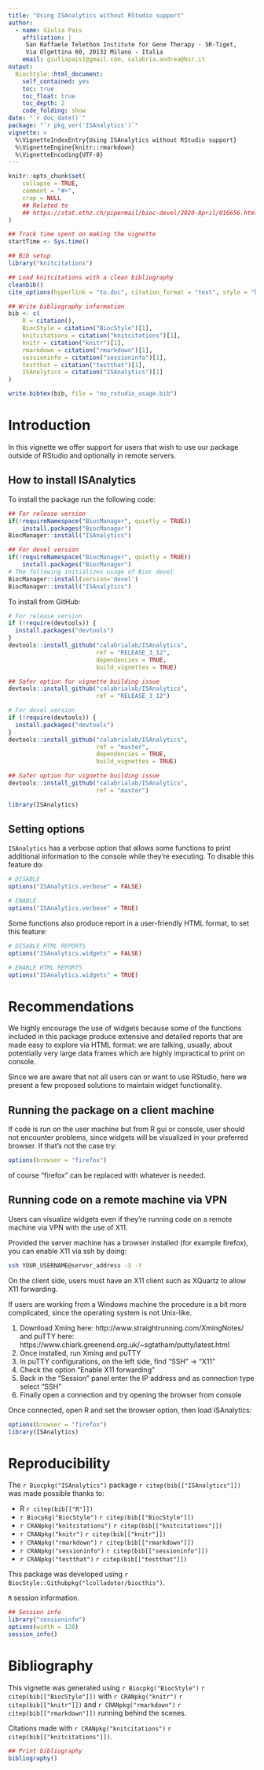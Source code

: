 ```yaml
---
title: "Using ISAnalytics without RStudio support"
author: 
  - name: Giulia Pais
    affiliation: | 
     San Raffaele Telethon Institute for Gene Therapy - SR-Tiget, 
     Via Olgettina 60, 20132 Milano - Italia
    email: giuliapais1@gmail.com, calabria.andrea@hsr.it
output: 
  BiocStyle::html_document:
    self_contained: yes
    toc: true
    toc_float: true
    toc_depth: 2
    code_folding: show
date: "`r doc_date()`"
package: "`r pkg_ver('ISAnalytics')`"
vignette: >
  %\VignetteIndexEntry{Using ISAnalytics without RStudio support}
  %\VignetteEngine{knitr::rmarkdown}
  %\VignetteEncoding{UTF-8}  
---
```


```r
knitr::opts_chunk$set(
    collapse = TRUE,
    comment = "#>",
    crop = NULL 
    ## Related to 
    ## https://stat.ethz.ch/pipermail/bioc-devel/2020-April/016656.html
)
```


```r
## Track time spent on making the vignette
startTime <- Sys.time()

## Bib setup
library("knitcitations")

## Load knitcitations with a clean bibliography
cleanbib()
cite_options(hyperlink = "to.doc", citation_format = "text", style = "html")

## Write bibliography information
bib <- c(
    R = citation(),
    BiocStyle = citation("BiocStyle")[1],
    knitcitations = citation("knitcitations")[1],
    knitr = citation("knitr")[1],
    rmarkdown = citation("rmarkdown")[1],
    sessioninfo = citation("sessioninfo")[1],
    testthat = citation("testthat")[1],
    ISAnalytics = citation("ISAnalytics")[1]
)

write.bibtex(bib, file = "no_rstudio_usage.bib")
```


# Introduction

In this vignette we offer support for users that wish to use our package 
outside of RStudio and optionally in remote servers.

## How to install ISAnalytics

To install the package run the following code:

```r
## For release version
if(!requireNamespace("BiocManager", quietly = TRUE))
    install.packages("BiocManager")
BiocManager::install("ISAnalytics")

## For devel version
if(!requireNamespace("BiocManager", quietly = TRUE))
    install.packages("BiocManager")
# The following initializes usage of Bioc devel
BiocManager::install(version='devel')
BiocManager::install("ISAnalytics")
```

To install from GitHub:

```r
# For release version
if (!require(devtools)) {
  install.packages("devtools")
}
devtools::install_github("calabrialab/ISAnalytics",
                         ref = "RELEASE_3_12",
                         dependencies = TRUE,
                         build_vignettes = TRUE)

## Safer option for vignette building issue
devtools::install_github("calabrialab/ISAnalytics",
                         ref = "RELEASE_3_12")

# For devel version
if (!require(devtools)) {
  install.packages("devtools")
}
devtools::install_github("calabrialab/ISAnalytics",
                         ref = "master",
                         dependencies = TRUE,
                         build_vignettes = TRUE)

## Safer option for vignette building issue
devtools::install_github("calabrialab/ISAnalytics",
                         ref = "master")
```
```r
library(ISAnalytics)
```

## Setting options

`ISAnalytics` has a verbose option that allows some functions to print 
additional information to the console while they're executing. 
To disable this feature do:

```r
# DISABLE
options("ISAnalytics.verbose" = FALSE)

# ENABLE
options("ISAnalytics.verbose" = TRUE)

```

Some functions also produce report in a user-friendly HTML format, 
to set this feature:

```r
# DISABLE HTML REPORTS
options("ISAnalytics.widgets" = FALSE)

# ENABLE HTML REPORTS
options("ISAnalytics.widgets" = TRUE)
```

# Recommendations

We highly encourage the use of widgets because some of the functions included 
in this package produce extensive and detailed reports that are made easy
to explore via HTML format: we are talking, usually, about potentially very 
large data frames which are highly impractical to print on console.

Since we are aware that not all users can or want to use RStudio, here we 
present a few proposed solutions to maintain widget functionality.

## Running the package on a client machine

If code is run on the user machine but from R gui or console, user should not
encounter problems, since widgets will be visualized in your preferred 
browser. If that's not the case try:

```r
options(browser = "firefox")
```

of course "firefox" can be replaced with whatever is needed.

## Running code on a remote machine via VPN

Users can visualize widgets even if they're running code on a remote machine 
via VPN with the use of X11.

Provided the server machine has a browser installed (for example firefox), 
you can enable X11 via ssh by doing:

```bash
ssh YOUR_USERNAME@server_address -X -Y
```

On the client side, users must have an X11 client such as XQuartz to allow X11
forwarding.

If users are working from a Windows machine the procedure is a bit more 
complicated, since the operating system is not Unix-like.

1. Download Xming here: http://www.straightrunning.com/XmingNotes/ and 
puTTY here: https://www.chiark.greenend.org.uk/~sgtatham/putty/latest.html
2. Once installed, run Xming and puTTY
3. In puTTY configurations, on the left side, find "SSH" -> "X11"
4. Check the option "Enable X11 forwarding"
5. Back in the "Session" panel enter the IP address and as connection type 
select "SSH"
6. Finally open a connection and try opening the browser from console

Once connected, open R and set the browser option, then load ISAnalytics:

```r
options(browser = "firefox")
library(ISAnalytics)
```

# Reproducibility

The `r Biocpkg("ISAnalytics")` package `r citep(bib[["ISAnalytics"]])` was made possible thanks to:

* R `r citep(bib[["R"]])`
* `r Biocpkg("BiocStyle")` `r citep(bib[["BiocStyle"]])`
* `r CRANpkg("knitcitations")` `r citep(bib[["knitcitations"]])`
* `r CRANpkg("knitr")` `r citep(bib[["knitr"]])`
* `r CRANpkg("rmarkdown")` `r citep(bib[["rmarkdown"]])`
* `r CRANpkg("sessioninfo")` `r citep(bib[["sessioninfo"]])`
* `r CRANpkg("testthat")` `r citep(bib[["testthat"]])`

This package was developed using `r BiocStyle::Githubpkg("lcolladotor/biocthis")`.

`R` session information.

```r
## Session info
library("sessioninfo")
options(width = 120)
session_info()
```



# Bibliography

This vignette was generated using `r Biocpkg("BiocStyle")` `r citep(bib[["BiocStyle"]])`
with `r CRANpkg("knitr")` `r citep(bib[["knitr"]])` and `r CRANpkg("rmarkdown")` `r citep(bib[["rmarkdown"]])` running behind the scenes.

Citations made with `r CRANpkg("knitcitations")` `r citep(bib[["knitcitations"]])`.

```r
## Print bibliography
bibliography()
```
